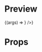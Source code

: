 
<Meta title="Atoms/Icon" />

# Preview

<Preview>
  <Story
    name="Icon"
    args={{
      style: {
        fontSize: '32px',
        color: 'red',
        display: 'inline-block',
        lineHeight: 0,
      },
    }}
  >
    {(args) => <Icon {...args} component={<ShoppingCart />} />}
  </Story>
</Preview>

# Props

<ArgsTable of={Icon} />
